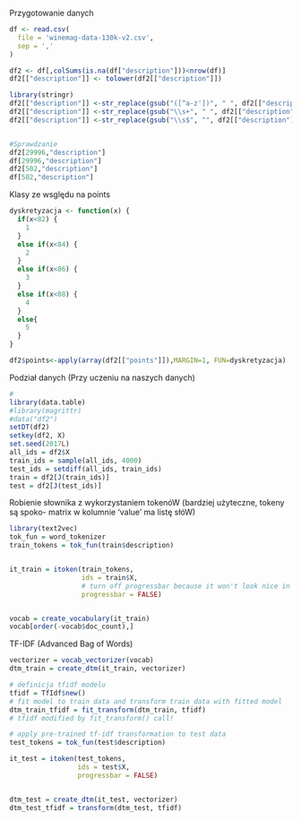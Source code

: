 Przygotowanie danych
```r
df <- read.csv(
  file = 'winemag-data-130k-v2.csv',
  sep = ','
)

df2 <- df[,colSums(is.na(df["description"]))<nrow(df)]
df2[["description"]] <- tolower(df2[["description"]])

library(stringr)
df2[["description"]] <-str_replace(gsub("([^a-z'])", " ", df2[["description"]]), "B", "b") 
df2[["description"]] <-str_replace(gsub("\\s+", " ", df2[["description"]]), "B", "b") 
df2[["description"]] <-str_replace(gsub("\\s$", "", df2[["description"]]), "B", "b")


#Sprawdzanie
df2[29996,"description"]
df[29996,"description"]
df2[502,"description"]
df[502,"description"]
```
Klasy ze wsględu na points
```r
dyskretyzacja <- function(x) {
  if(x<82) {
    1
  }
  else if(x<84) {
    2
  }
  else if(x<86) {
    3
  }
  else if(x<88) {
    4
  }
  else{
    5
  }
}

df2$points<-apply(array(df2[["points"]]),MARGIN=1, FUN=dyskretyzacja)
```

Podział danych (Przy uczeniu na naszych danych)


```r
#
library(data.table)
#library(magrittr)
#data("df2")
setDT(df2)
setkey(df2, X)
set.seed(2017L)
all_ids = df2$X
train_ids = sample(all_ids, 4000)
test_ids = setdiff(all_ids, train_ids)
train = df2[J(train_ids)]
test = df2[J(test_ids)]

```

Robienie słownika z wykorzystaniem tokenóW (bardziej użyteczne, tokeny są spoko- matrix w kolumnie 'value' ma listę słóW)

```r
library(text2vec)
tok_fun = word_tokenizer
train_tokens = tok_fun(train$description)


it_train = itoken(train_tokens,
                  ids = train$X,
                  # turn off progressbar because it won't look nice in rmd
                  progressbar = FALSE)


vocab = create_vocabulary(it_train)
vocab[order(-vocab$doc_count),]
```
 
TF-IDF (Advanced Bag of Words)


```r
vectorizer = vocab_vectorizer(vocab)
dtm_train = create_dtm(it_train, vectorizer)

# definicja tfidf modelu
tfidf = TfIdf$new()
# fit model to train data and transform train data with fitted model
dtm_train_tfidf = fit_transform(dtm_train, tfidf)
# tfidf modified by fit_transform() call!

# apply pre-trained tf-idf transformation to test data
test_tokens = tok_fun(test$description)

it_test = itoken(test_tokens,
                 ids = test$X,
                 progressbar = FALSE)


dtm_test = create_dtm(it_test, vectorizer)
dtm_test_tfidf = transform(dtm_test, tfidf)
```